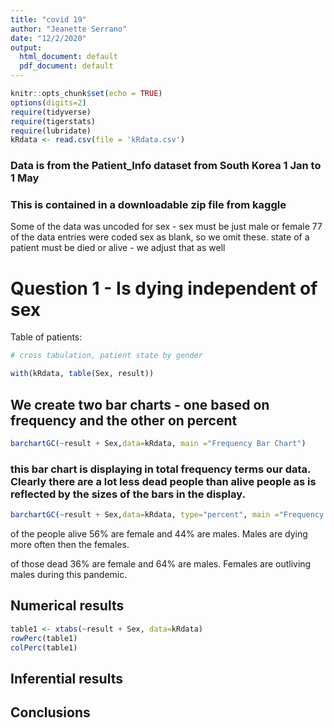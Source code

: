 ```yaml
---
title: "covid 19"
author: "Jeanette Serrano"
date: "12/2/2020"
output:
  html_document: default
  pdf_document: default
---
```


```r
knitr::opts_chunk$set(echo = TRUE)
options(digits=2)
require(tidyverse)
require(tigerstats)
require(lubridate)
kRdata <- read.csv(file = 'kRdata.csv')
```
### Data is from the Patient_Info dataset from South Korea 1 Jan to 1 May 
### This is contained in a downloadable zip file from kaggle

Some of the data was uncoded for sex - sex must be just male or female
77 of the data entries were coded sex  as blank, so we omit these.
state of a patient must be died or alive - we adjust that as well   
  
# Question 1 - Is dying independent of sex




Table of patients:
```r

# cross tabulation, patient state by gender

with(kRdata, table(Sex, result))

```

## We create two bar charts - one based on frequency and the other on percent

```r
barchartGC(~result + Sex,data=kRdata, main ="Frequency Bar Chart")

```

  
### this bar chart is displaying in total frequency terms our data.  Clearly there are a lot less dead people than alive people as is reflected by the sizes of the bars in the display.  
 
```r
barchartGC(~result + Sex,data=kRdata, type="percent", main ="Frequency Bar Chart")
```
 
  
of the people alive 56% are female and 44% are males. Males are dying more often then the females. 
    
of those dead 36% are female and 64% are males. Females are outliving males during this pandemic. 
  
  
## Numerical results

```r
table1 <- xtabs(~result + Sex, data=kRdata)
rowPerc(table1)
colPerc(table1)
```


## Inferential results 




## Conclusions

